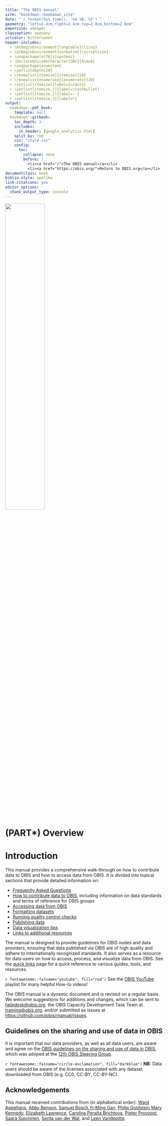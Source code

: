 ```yaml
--- 
title: "The OBIS manual"
site: "bookdown::bookdown_site"
date: "`r format(Sys.time(), '%d %B, %Y')`"
geometry: "left=2.4cm,right=2.4cm,top=2.8cm,bottom=2.8cm"
papersize: a4paper
classoption: openany
urlcolor: Bittersweet
header-includes:
  - \AtBeginEnvironment{longtable}{\tiny}
  - \AtBeginEnvironment{verbatim}{\scriptsize}
  - \usepackage[utf8]{inputenc}
  - \DeclareUnicodeCharacter{3BC}{$\mu$}
  - \usepackage{enumitem}
  - \setlistdepth{20}
  - \renewlist{itemize}{itemize}{20}
  - \renewlist{enumerate}{enumerate}{20}
  - \setlist[itemize]{label=$\cdot$}
  - \setlist[itemize,1]{label=\textbullet}
  - \setlist[itemize,2]{label=--}
  - \setlist[itemize,3]{label=*}
output:
  bookdown::pdf_book:
    template: null
  bookdown::gitbook:
    toc_depth: 3
    includes:
      in_header: [google_analytics.html]
    split_by: rmd
    css: "style.css"
    config:
      toc:
        collapse: none
        before: |
          <li><a href="/">The OBIS manual</a></li>
          <li><a href="https://obis.org/">Return to OBIS.org</a></li>
documentclass: book
biblio-style: apalike
link-citations: yes
editor_options: 
  chunk_output_type: console
---
```


\newpage

![](images/obis_logo.png){width=50%}

# (PART\*) Overview {-}
# Introduction

This manual provides a comprehensive walk-through on how to contribute data to OBIS and how to access data from OBIS.  It is divided into topical sections that provide detailed information on:

* [Frequently Asked Questions](FAQ.html) 
* [How to contribute data to OBIS,](contribute.html) including information on data standards and terms of reference for OBIS groups
* [Accessing data from OBIS](access.html)
* [Formatting datasets](formatting.html)
* [Running quality control checks](data_qc.html)
* [Publishing data](data_publication.html)
* [Data visualization tips](dataviz.html)
* [Links to additional resources](other_resources.html)

The manual is designed to provide guidelines for OBIS nodes and data providers, ensuring that data published via OBIS are of high quality and adhere to internationally recognized standards. It also serves as a resource for data users on how to access, process, and visualize data from OBIS. See the [quick links](linklist.html) page for a quick reference to various guides, tools, and resources.

<div class="callbox-blue">

`r fontawesome::fa(name="youtube", fill="red")` See the [OBIS YouTube](https://www.youtube.com/playlist?list=PLlgUwSvpCFS4TS7ZN0fhByj_3EBZ5lXbF) playlist for many helpful How-to videos!

</div>

The OBIS manual is a dynamic document and is revised on a regular basis. We welcome suggestions for additions and changes, which can be sent to [helpdesk@obis.org](mailto:helpdesk@obis.org), the OBIS Capacity Development Task Team at [training@obis.org](mailto:training@iobis.org), and/or submitted as issues at <https://github.com/iobis/manual/issues>. 

## Guidelines on the sharing and use of data in OBIS

It is important that our data providers, as well as all data users, are aware and agree on the [OBIS guidelines on the sharing and use of data in OBIS](policy.html), which was adoped at the [12th OBIS Steering Group](https://oceanexpert.org/event/3965). 

<div class="callbox-blue">

`r fontawesome::fa(name="circle-exclamation", fill="darkblue")` **NB:** Data users should be aware of the licenses associated with any dataset downloaded from OBIS (e.g. CC0, CC-BY, CC-BY-NC). 

</div>

## Acknowledgements

This manual received contributions from (in alphabetical order): [Ward Appeltans](https://www.oceanexpert.net/expert/11770), [Abby Benson](https://orcid.org/0000-0002-4391-107X), [Samuel Bosch](https://www.oceanexpert.net/expert/26577),[Yi-Ming Gan](https://orcid.org/0000-0001-7087-2646), [Philip Goldstein](https://www.oceanexpert.net/expert/18051),[Mary Kennedy](https://www.oceanexpert.net/expert/13557), [Elizabeth Lawrence](https://oceanexpert.org/expert/50997), [Carolina Peralta Brichtova](https://oceanexpert.org/expert/26345), [Pieter Provoost](https://www.oceanexpert.net/expert/26192), [Saara Suominen](https://oceanexpert.org/expert/43352), [Serita van der Wal](https://oceanexpert.org/expert/49876), and [Leen Vandepitte](https://www.oceanexpert.net/expert/12313).
 
